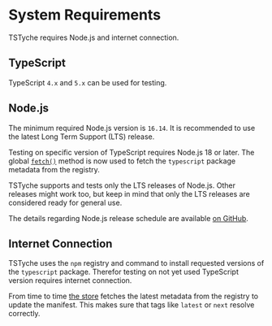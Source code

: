 # System Requirements

TSTyche requires Node.js and internet connection.

## TypeScript

TypeScript `4.x` and `5.x` can be used for testing.

## Node.js

The minimum required Node.js version is `16.14`. It is recommended to use the latest Long Term Support (LTS) release.

Testing on specific version of TypeScript requires Node.js 18 or later. The global [`fetch()`](https://developer.mozilla.org/en-US/docs/Web/API/fetch) method is now used to fetch the `typescript` package metadata from the registry.

TSTyche supports and tests only the LTS releases of Node.js. Other releases might work too, but keep in mind that only the LTS releases are considered ready for general use.

The details regarding Node.js release schedule are available [on GitHub](https://github.com/nodejs/release#release-schedule).

## Internet Connection

TSTyche uses the `npm` registry and command to install requested versions of the `typescript` package. Therefor testing on not yet used TypeScript version requires internet connection.

From time to time [the store](../guide/test-runner.mdx#the-store) fetches the latest metadata from the registry to update the manifest. This makes sure that tags like `latest` or `next` resolve correctly.
